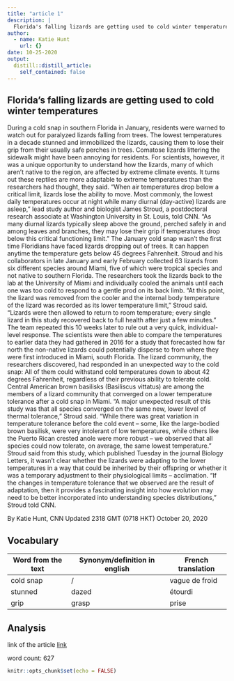 ```yaml
---
title: "article 1"
description: |
  Florida's falling lizards are getting used to cold winter temperatures
author:
  - name: Katie Hunt
    url: {}
date: 10-25-2020
output:
  distill::distill_article:
    self_contained: false
---
```


## Florida's falling lizards are getting used to cold winter temperatures

During a cold snap in southern Florida in January, residents were warned to watch out for paralyzed lizards falling from trees.
The lowest temperatures in a decade stunned and immobilized the lizards, causing them to lose their grip from their usually safe perches in trees.
Comatose lizards littering the sidewalk might have been annoying for residents. For scientists, however, it was a unique opportunity to understand how the lizards, many of which aren't native to the region, are affected by extreme climate events. It turns out these reptiles are more adaptable to extreme temperatures than the researchers had thought, they said.
"When air temperatures drop below a critical limit, lizards lose the ability to move. Most commonly, the lowest daily temperatures occur at night while many diurnal (day-active) lizards are asleep," lead study author and biologist James Stroud, a postdoctoral research associate at Washington University in St. Louis, told CNN.
"As many diurnal lizards typically sleep above the ground, perched safely in and among leaves and branches, they may lose their grip if temperatures drop below this critical functioning limit."
The January cold snap wasn't the first time Floridians have faced lizards dropping out of trees. It can happen anytime the temperature gets below 45 degrees Fahrenheit.
Stroud and his collaborators in late January and early February collected 63 lizards from six different species around Miami, five of which were tropical species and not native to southern Florida.
The researchers took the lizards back to the lab at the University of Miami and individually cooled the animals until each one was too cold to respond to a gentle prod on its back limb.
"At this point, the lizard was removed from the cooler and the internal body temperature of the lizard was recorded as its lower temperature limit," Stroud said.
"Lizards were then allowed to return to room temperature; every single lizard in this study recovered back to full health after just a few minutes."
The team repeated this 10 weeks later to rule out a very quick, individual-level response.
The scientists were then able to compare the temperatures to earlier data they had gathered in 2016 for a study that forecasted how far north the non-native lizards could potentially disperse to from where they were first introduced in Miami, south Florida.
The lizard community, the researchers discovered, had responded in an unexpected way to the cold snap: All of them could withstand cold temperatures down to about 42 degrees Fahrenheit, regardless of their previous ability to tolerate cold.
Central American brown basilisks (Basiliscus vittatus) are among the members of a lizard community that converged on a lower temperature tolerance after a cold snap in Miami.
"A major unexpected result of this study was that all species converged on the same new, lower level of thermal tolerance," Stroud said.
"While there was great variation in temperature tolerance before the cold event -- some, like the large-bodied brown basilisk, were very intolerant of low temperatures, while others like the Puerto Rican crested anole were more robust -- we observed that all species could now tolerate, on average, the same lowest temperature."
Stroud said from this study, which published Tuesday in the journal Biology Letters, it wasn't clear whether the lizards were adapting to the lower temperatures in a way that could be inherited by their offspring or whether it was a temporary adjustment to their physiological limits -- acclimation.
"If the changes in temperature tolerance that we observed are the result of adaptation, then it provides a fascinating insight into how evolution may need to be better incorporated into understanding species distributions," Stroud told CNN.

By Katie Hunt, CNN
Updated 2318 GMT (0718 HKT) October 20, 2020

## Vocabulary

 Word from the text | Synonym/definition in english | French translation
------------------- | ------------------------------|-------------------
     cold snap      |	              /               |	 vague de froid 
     stunned   	    |             dazed	            |  étourdi
     grip	          |             grasp	            |  prise

## Analysis

link of the article
[link](https://edition.cnn.com/2020/10/20/americas/falling-lizards-florida-scn-trnd/index.html)

 word count: 627

```r
knitr::opts_chunk$set(echo = FALSE)
```


